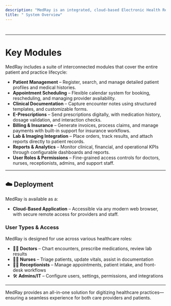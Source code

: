 ```yaml
---
description: "MedRay is an integrated, cloud-based Electronic Health Record (EHR) platform designed to streamline clinical workflows, optimize patient care, and simplify administrative and financial operations across medical practices and healthcare institutions.ption of your new file."
title: " System Overview"
---
```


# 

---

#  Key Modules

MedRay includes a suite of interconnected modules that cover the entire patient and practice lifecycle:

- **Patient Management** – Register, search, and manage detailed patient profiles and medical histories.
- **Appointment Scheduling** – Flexible calendar system for booking, rescheduling, and managing provider availability.
- **Clinical Documentation** – Capture encounter notes using structured templates,  and customizable forms.
- **E-Prescriptions** – Send prescriptions digitally, with medication history, dosage validation, and interaction checks.
- **Billing & Insurance** – Generate invoices, process claims, and manage payments with built-in support for insurance workflows.
- **Lab & Imaging Integration** – Place orders, track results, and attach reports directly to patient records.
- **Reports & Analytics** – Monitor clinical, financial, and operational KPIs through configurable dashboards and reports.
- **User Roles & Permissions** – Fine-grained access controls for doctors, nurses, receptionists, admins, and support staff.

---

## ☁️ Deployment

MedRay is available as a:

- **Cloud-Based Application** – Accessible via any modern web browser, with secure remote access for providers and staff.

### User Types & Access

MedRay is designed for use across various healthcare roles:

- 👨‍⚕️ **Doctors** – Chart encounters, prescribe medications, review lab results
- 👩‍⚕️ **Nurses** – Triage patients, update vitals, assist in documentation
- 🧑‍💼 **Receptionists** – Manage appointments, patient intake, and front-desk workflows
- 🛠️ **Admins/IT** – Configure users, settings, permissions, and integrations

---

MedRay provides an all-in-one solution for digitizing healthcare practices—ensuring a seamless experience for both care providers and patients.